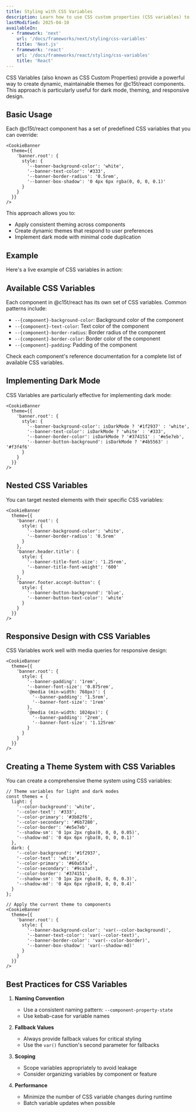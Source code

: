 ```yaml
---
title: Styling with CSS Variables
description: Learn how to use CSS custom properties (CSS variables) to create flexible and dynamic themes for @c15t/react components.
lastModified: 2025-04-10
availableIn:
  - framework: 'next'
    url: '/docs/frameworks/next/styling/css-variables'
    title: 'Next.js'
  - framework: 'react'
    url: '/docs/frameworks/react/styling/css-variables'
    title: 'React'
---
```





CSS Variables (also known as CSS Custom Properties) provide a powerful way to create dynamic, maintainable themes for @c15t/react components. This approach is particularly useful for dark mode, theming, and responsive design.

## Basic Usage

Each @c15t/react component has a set of predefined CSS variables that you can override:

```tsx
<CookieBanner 
  theme={{
    'banner.root': {
      style: {
        '--banner-background-color': 'white',
        '--banner-text-color': '#333',
        '--banner-border-radius': '0.5rem',
        '--banner-box-shadow': '0 4px 6px rgba(0, 0, 0, 0.1)'
      }
    }
  }}
/>
```

This approach allows you to:
- Apply consistent theming across components
- Create dynamic themes that respond to user preferences
- Implement dark mode with minimal code duplication

## Example

Here's a live example of CSS variables in action:

<CSSVariablesCookieBannerExample />

## Available CSS Variables

Each component in @c15t/react has its own set of CSS variables. Common patterns include:

- `--{component}-background-color`: Background color of the component
- `--{component}-text-color`: Text color of the component
- `--{component}-border-radius`: Border radius of the component
- `--{component}-border-color`: Border color of the component
- `--{component}-padding`: Padding of the component

Check each component's reference documentation for a complete list of available CSS variables.

## Implementing Dark Mode

CSS Variables are particularly effective for implementing dark mode:

```tsx
<CookieBanner 
  theme={{
    'banner.root': {
      style: {
        '--banner-background-color': isDarkMode ? '#1f2937' : 'white',
        '--banner-text-color': isDarkMode ? 'white' : '#333',
        '--banner-border-color': isDarkMode ? '#374151' : '#e5e7eb',
        '--banner-button-background': isDarkMode ? '#4b5563' : '#f3f4f6'
      }
    }
  }}
/>
```

## Nested CSS Variables

You can target nested elements with their specific CSS variables:

```tsx
<CookieBanner 
  theme={{
    'banner.root': {
      style: {
        '--banner-background-color': 'white',
        '--banner-border-radius': '0.5rem'
      }
    },
    'banner.header.title': {
      style: {
        '--banner-title-font-size': '1.25rem',
        '--banner-title-font-weight': '600'
      }
    },
    'banner.footer.accept-button': {
      style: {
        '--banner-button-background': 'blue',
        '--banner-button-text-color': 'white'
      }
    }
  }}
/>
```

## Responsive Design with CSS Variables

CSS Variables work well with media queries for responsive design:

```tsx
<CookieBanner 
  theme={{
    'banner.root': {
      style: {
        '--banner-padding': '1rem',
        '--banner-font-size': '0.875rem',
        '@media (min-width: 768px)': {
          '--banner-padding': '1.5rem',
          '--banner-font-size': '1rem'
        },
        '@media (min-width: 1024px)': {
          '--banner-padding': '2rem',
          '--banner-font-size': '1.125rem'
        }
      }
    }
  }}
/>
```

## Creating a Theme System with CSS Variables

You can create a comprehensive theme system using CSS variables:

```tsx
// Theme variables for light and dark modes
const themes = {
  light: {
    '--color-background': 'white',
    '--color-text': '#333',
    '--color-primary': '#3b82f6',
    '--color-secondary': '#6b7280',
    '--color-border': '#e5e7eb',
    '--shadow-sm': '0 1px 2px rgba(0, 0, 0, 0.05)',
    '--shadow-md': '0 4px 6px rgba(0, 0, 0, 0.1)'
  },
  dark: {
    '--color-background': '#1f2937',
    '--color-text': 'white',
    '--color-primary': '#60a5fa',
    '--color-secondary': '#9ca3af',
    '--color-border': '#374151',
    '--shadow-sm': '0 1px 2px rgba(0, 0, 0, 0.3)',
    '--shadow-md': '0 4px 6px rgba(0, 0, 0, 0.4)'
  }
};

// Apply the current theme to components
<CookieBanner 
  theme={{
    'banner.root': {
      style: {
        '--banner-background-color': 'var(--color-background)',
        '--banner-text-color': 'var(--color-text)',
        '--banner-border-color': 'var(--color-border)',
        '--banner-box-shadow': 'var(--shadow-md)'
      }
    }
  }}
/>
```

## Best Practices for CSS Variables

1. **Naming Convention**
   - Use a consistent naming pattern: `--component-property-state`
   - Use kebab-case for variable names

2. **Fallback Values**
   - Always provide fallback values for critical styling
   - Use the `var()` function's second parameter for fallbacks

3. **Scoping**
   - Scope variables appropriately to avoid leakage
   - Consider organizing variables by component or feature

4. **Performance**
   - Minimize the number of CSS variable changes during runtime
   - Batch variable updates when possible